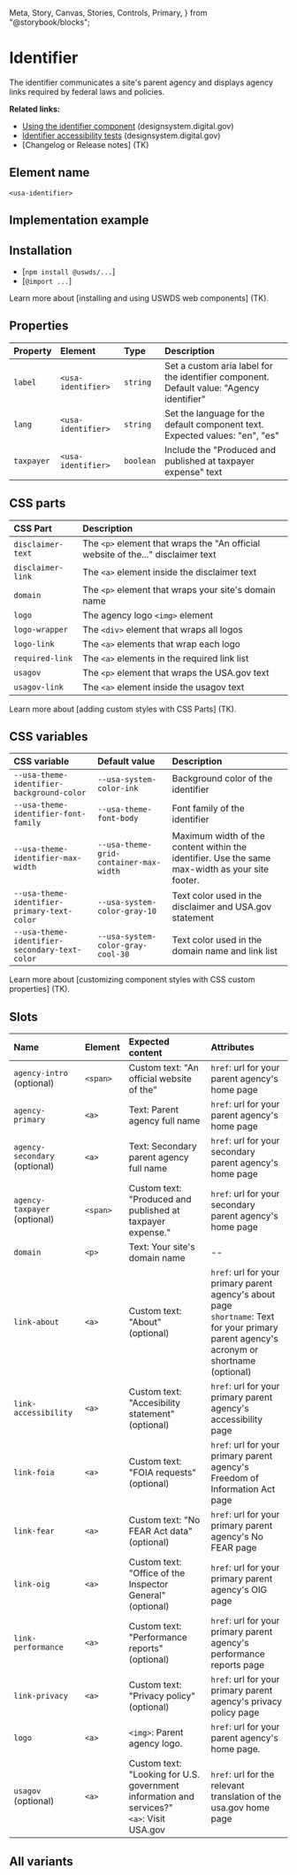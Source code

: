   Meta,
  Story,
  Canvas,
  Stories,
  Controls,
  Primary,
} from "@storybook/blocks";

# Identifier

The identifier communicates a site's parent agency and displays agency links required by federal laws and policies.

**Related links:**

- [Using the identifier component](https://designsystem.digital.gov/components/identifier/) (designsystem.digital.gov)
- [Identifier accessibility tests](https://designsystem.digital.gov/components/identifier/accessibility-tests) (designsystem.digital.gov)
- [Changelog or Release notes] (TK)

## Element name

`<usa-identifier>`

## Implementation example

<Canvas of={IdentifierStories.Default} />

## Installation

- [`npm install @uswds/...`]
- [`@import ...`]

Learn more about [installing and using USWDS web components] (TK).

## Properties

| Property   | Element            | Type      | Description                                                                              |
| :--------- | :----------------- | :-------- | :--------------------------------------------------------------------------------------- |
| `label`    | `<usa-identifier>` | `string`  | Set a custom aria label for the identifier component. Default value: "Agency identifier" |
| `lang`     | `<usa-identifier>` | `string`  | Set the language for the default component text. Expected values: "en", "es"             |
| `taxpayer` | `<usa-identifier>` | `boolean` | Include the "Produced and published at taxpayer expense" text                            |

## CSS parts

| CSS Part          | Description                                                                      |
| :---------------- | :------------------------------------------------------------------------------- |
| `disclaimer-text` | The `<p>` element that wraps the "An official website of the..." disclaimer text |
| `disclaimer-link` | The `<a>` element inside the disclaimer text                                     |
| `domain`          | The `<p>` element that wraps your site's domain name                             |
| `logo`            | The agency logo `<img>` element                                                  |
| `logo-wrapper`    | The `<div>` element that wraps all logos                                         |
| `logo-link`       | The `<a>` elements that wrap each logo                                           |
| `required-link`   | The `<a>` elements in the required link list                                     |
| `usagov`          | The `<p>` element that wraps the USA.gov text                                    |
| `usagov-link`     | The `<a>` element inside the usagov text                                         |

Learn more about [adding custom styles with CSS Parts] (TK).

## CSS variables

| CSS variable                                  | Default value                          | Description                                                                                     |
| :-------------------------------------------- | :------------------------------------- | :---------------------------------------------------------------------------------------------- |
| `--usa-theme-identifier-background-color`     | `--usa-system-color-ink`               | Background color of the identifier                                                              |
| `--usa-theme-identifier-font-family`          | `--usa-theme-font-body`                | Font family of the identifier                                                                   |
| `--usa-theme-identifier-max-width`            | `--usa-theme-grid-container-max-width` | Maximum width of the content within the identifier. Use the same max-width as your site footer. |
| `--usa-theme-identifier-primary-text-color`   | `--usa-system-color-gray-10`           | Text color used in the disclaimer and USA.gov statement                                         |
| `--usa-theme-identifier-secondary-text-color` | `--usa-system-color-gray-cool-30`      | Text color used in the domain name and link list                                                |

Learn more about [customizing component styles with CSS custom properties] (TK).

## Slots

| Name                          | Element  | Expected content                                                                                | Attributes                                                                                                                                       |
| :---------------------------- | :------- | :---------------------------------------------------------------------------------------------- | :----------------------------------------------------------------------------------------------------------------------------------------------- |
| `agency-intro` (optional)     | `<span>` | Custom text: "An official website of the"                                                       | `href`: url for your parent agency's home page                                                                                                   |
| `agency-primary`              | `<a>`    | Text: Parent agency full name                                                                   | `href`: url for your parent agency's home page                                                                                                   |
| `agency-secondary` (optional) | `<a>`    | Text: Secondary parent agency full name                                                         | `href`: url for your secondary parent agency's home page                                                                                         |
| `agency-taxpayer` (optional)  | `<span>` | Custom text: "Produced and published at taxpayer expense."                                      | `href`: url for your secondary parent agency's home page                                                                                         |
| `domain`                      | `<p>`    | Text: Your site's domain name                                                                   | --                                                                                                                                               |
| `link-about`                  | `<a>`    | Custom text: "About" (optional)                                                                 | `href`: url for your primary parent agency's about page <br/> `shortname`: Text for your primary parent agency's acronym or shortname (optional) |
| `link-accessibility`          | `<a>`    | Custom text: "Accesibility statement" (optional)                                                | `href`: url for your primary parent agency's accessibility page                                                                                  |
| `link-foia`                   | `<a>`    | Custom text: "FOIA requests" (optional)                                                         | `href`: url for your primary parent agency's Freedom of Information Act page                                                                     |
| `link-fear`                   | `<a>`    | Custom text: "No FEAR Act data" (optional)                                                      | `href`: url for your primary parent agency's No FEAR page                                                                                        |
| `link-oig`                    | `<a>`    | Custom text: "Office of the Inspector General" (optional)                                       | `href`: url for your primary parent agency's OIG page                                                                                            |
| `link-performance`            | `<a>`    | Custom text: "Performance reports" (optional)                                                   | `href`: url for your primary parent agency's performance reports page                                                                            |
| `link-privacy`                | `<a>`    | Custom text: "Privacy policy" (optional)                                                        | `href`: url for your primary parent agency's privacy policy page                                                                                 |
| `logo`                        | `<a>`    | `<img>`: Parent agency logo.                                                                    | `href`: url for your parent agency's home page.                                                                                                  |
| `usagov` (optional)           | `<a>`    | Custom text: "Looking for U.S. government information and services?" <br/> `<a>`: Visit USA.gov | `href`: url for the relevant translation of the usa.gov home page                                                                                |

## All variants

<Stories />

